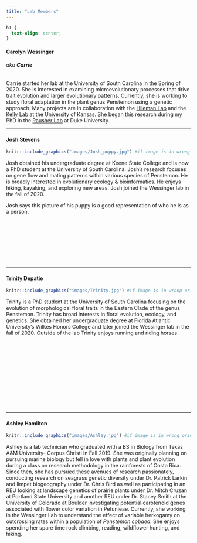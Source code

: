```yaml
---
title: "Lab Members"
---
```

```css
h1 {
  text-align: center;
}
```

#### Carolyn Wessinger 
###### aka **Carrie**

Carrie started her lab at the University of South Carolina in the Spring of 2020. She is interested in examining microevolutionary processes that drive trait evolution and larger evolutionary patterns. Currently, she is working to study floral adaptation in the plant genus Penstemon using a genetic approach. Many projects are in collaboration with the [Hileman Lab](http://www.hilemanlab.org/) and the [Kelly Lab](http://eeb.ku.edu/sites/eeb.ku.edu/files/files/jkk/index.html) at the University of Kansas. She began this research during my PhD in the [Rausher Lab](http://people.duke.edu/~mrausher/) at Duke University.  

***

#### Josh Stevens

```r
knitr::include_graphics("images/Josh_puppy.jpg") #if image is in wrong orientation, use image editor to flip it and save as tif in the correct folder
```

Josh obtained his undergraduate degree at Keene State College and is now a PhD student at the University of South Carolina. Josh's research focuses on gene flow and mating patterns within various species of Penstemon. He is broadly interested in evolutionary ecology & bioinformatics. He enjoys hiking, kayaking, and exploring new areas. Josh joined the Wessinger lab in the fall of 2020. 

Josh says this picture of his puppy is a good representation of who he is as a person.

<br><br><br>

<br><br><br>


***

#### Trinity Depatie

```r
knitr::include_graphics("images/Trinity.jpg") #if image is in wrong orientation, use image editor to flip it and save as tif in the correct folder
```

Trinity is a PhD student at the University of South Carolina focusing on the evolution of morphological floral traits in the Eastern Clade of the genus Penstemon. Trinity has broad interests in floral evolution, ecology, and genetics. She obtained her undergraduate degree at Florida Atlantic University’s Wilkes Honors College and later joined the Wessinger lab in the fall of 2020. Outside of the lab Trinity enjoys running and riding horses. 

<br><br><br>

<br><br><br>

<br><br><br>

*** 

#### Ashley Hamilton

```r
knitr::include_graphics("images/Ashley.jpg") #if image is in wrong orientation, use image editor to flip it and save as tif in the correct folder
```


Ashley is a lab technician who graduated with a BS in Biology from Texas A&M University- Corpus Christi in Fall 2019. She was originally planning on pursuing marine biology but fell in love with plants and plant evolution during a class on research methodology in the rainforests of Costa Rica. Since then, she has pursued these avenues of research passionately, conducting research on seagrass genetic diversity under Dr. Patrick Larkin and limpet biogeography under Dr. Chris Bird as well as participating in an REU looking at landscape genetics of prairie plants under Dr. Mitch Cruzan at Portland State University and another REU under Dr. Stacey Smith at the University of Colorado at Boulder investigating potential carotenoid genes associated with flower color variation in Petunieae. Currently, she working in the Wessinger Lab to understand the effect of variable herkogamy on outcrossing rates within a population of *Penstemon cobaea*. She enjoys spending her spare time rock climbing, reading, wildflower hunting, and hiking.
